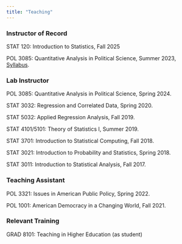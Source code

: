```yaml
---
title: "Teaching"
---
```


### Instructor of Record

STAT 120: Introduction to Statistics, Fall 2025

POL 3085: Quantitative Analysis in Political Science, Summer 2023, <a href="POL3085Summer2023.pdf" class="download" title="Download syllabus as PDF">Syllabus</a>.

### Lab Instructor

POL 3085: Quantitative Analysis in Political Science, Spring 2024.

STAT 3032: Regression and Correlated Data, Spring 2020.

STAT 5032: Applied Regression Analysis, Fall 2019.

STAT 4101/5101: Theory of Statistics I, Summer 2019.

STAT 3701: Introduction to Statistical Computing, Fall 2018.

STAT 3021: Introduction to Probability and Statistics, Spring 2018. 

STAT 3011: Introduction to Statistical Analysis, Fall 2017.

### Teaching Assistant

POL 3321: Issues in American Public Policy, Spring 2022.

POL 1001: American Democracy in a Changing World, Fall 2021.

### Relevant Training

GRAD 8101: Teaching in Higher Education (as student)

